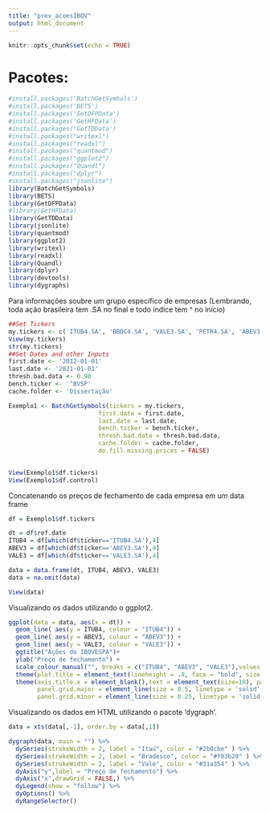 ---
title: "prev_acoesIBOV"
output: html_document
---

```{r setup, include=FALSE}
knitr::opts_chunk$set(echo = TRUE)
```


# Pacotes: 
```{r}
#install.packages('BatchGetSymbols')
#install.packages('BETS')
#install.packages('GetDFPData')
#install.packages('GetHFData')
#install.packages('GetTDData')
#install.packages("writexl")
#install.packages("readxl")
#install.packages("quantmod")
#install.packages("ggplot2")
#install.packages("Quandl")
#install.packages("dplyr")
#install.packages("jsonlite")
library(BatchGetSymbols)
library(BETS)
library(GetDFPData)
#library(GetHFData)
library(GetTDData)
library(jsonlite)
library(quantmod)
library(ggplot2)
library(writexl)
library(readxl)
library(Quandl)
library(dplyr)
library(devtools)
library(dygraphs)
```


Para informações soubre um grupo específico de empresas (Lembrando, toda ação brasileira tem .SA no final e todo índice tem ^ no início)
```{r}
##Set Tickers
my.tickers <- c('ITUB4.SA', 'BBDC4.SA', 'VALE3.SA', 'PETR4.SA', 'ABEV3.SA')
View(my.tickers)
str(my.tickers)
##Set Dates and other Inputs
first.date <- '2012-01-01'
last.date <- '2021-01-01'
thresh.bad.data <- 0.98
bench.ticker <- '^BVSP'
cache.folder <- 'Dissertação'

Exemplo1 <- BatchGetSymbols(tickers = my.tickers, 
                         first.date = first.date,
                         last.date = last.date,
                         bench.ticker = bench.ticker,
                         thresh.bad.data = thresh.bad.data,
                         cache.folder = cache.folder,
                         do.fill.missing.prices = FALSE)
                      

View(Exemplo1$df.tickers)
View(Exemplo1$df.control)

```

Concatenando os preços de fechamento de cada empresa em um data frame

```{r}
df = Exemplo1$df.tickers

dt = df$ref.date
ITUB4 = df[which(df$ticker=='ITUB4.SA'),4]
ABEV3 = df[which(df$ticker=='ABEV3.SA'),4]
VALE3 = df[which(df$ticker=='VALE3.SA'),4]

data = data.frame(dt, ITUB4, ABEV3, VALE3)
data = na.omit(data)

View(data)

```


Visualizando os dados utilizando o ggplot2. 

```{r}
ggplot(data = data, aes(x = dt)) +
  geom_line( aes(y = ITUB4, colour = "ITUB4")) + 
  geom_line( aes(y = ABEV3, colour = "ABEV3")) + 
  geom_line( aes(y = VALE3, colour = "VALE3")) +
  ggtitle("Ações do IBOVESPA")+
  ylab("Preço de fechamento") +
  scale_colour_manual("", breaks = c("ITUB4", "ABEV3", "VALE3"),values = c("blue", "red", "green")) +
  theme(plot.title = element_text(lineheight = .8, face = "bold", size = 20)) +
  theme(axis.title.x = element_blank(),text = element_text(size=18), panel.background = element_rect(fill = "white", colour = "black"), panel.grid.major.x = element_blank(), 
        panel.grid.major = element_line(size = 0.5, linetype = 'solid', colour = "gray"),
        panel.grid.minor = element_line(size = 0.25, linetype = 'solid', colour = "gray")) 


```


Visualizando os dados em HTML utilizando o pacote 'dygraph'.
```{r}

data = xts(data[,-1], order.by = data[,1])

dygraph(data, main = "") %>%
  dySeries(strokeWidth = 2, label = "Itaú", color = "#2b8cbe" ) %>%
  dySeries(strokeWidth = 2, label = "Bradesco", color = "#f03b20" ) %>%
  dySeries(strokeWidth = 2, label = "Vale", color = "#31a354" ) %>%
  dyAxis("y",label = "Preço de fechamento") %>%
  dyAxis("x",drawGrid = FALSE,) %>%
  dyLegend(show = "follow") %>%
  dyOptions() %>%
  dyRangeSelector()


```


